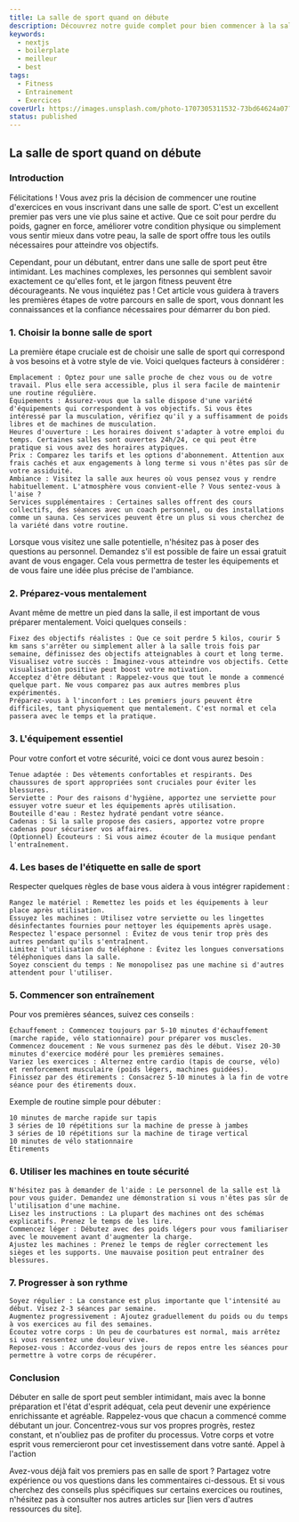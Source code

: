 ```yaml
---
title: La salle de sport quand on débute
description: Découvrez notre guide complet pour bien commencer à la salle de sport. Conseils pratiques, erreurs à éviter et astuces pour rester motivé, tout ce qu'il faut savoir pour transformer votre première expérience en réussite !
keywords:
  - nextjs
  - boilerplate
  - meilleur
  - best
tags:
  - Fitness
  - Entrainement
  - Exercices
coverUrl: https://images.unsplash.com/photo-1707305311532-73bd64624a07?q=80&w=2970&auto=format&fit=crop&ixlib=rb-4.0.3&ixid=M3wxMjA3fDB8MHxwaG90by1wYWdlfHx8fGVufDB8fHx8fA%3D%3D
status: published
---
```

## La salle de sport quand on débute 

### Introduction

Félicitations ! Vous avez pris la décision de commencer une routine d'exercices en vous inscrivant dans une salle de sport. C'est un excellent premier pas vers une vie plus saine et active. Que ce soit pour perdre du poids, gagner en force, améliorer votre condition physique ou simplement vous sentir mieux dans votre peau, la salle de sport offre tous les outils nécessaires pour atteindre vos objectifs.

Cependant, pour un débutant, entrer dans une salle de sport peut être intimidant. Les machines complexes, les personnes qui semblent savoir exactement ce qu'elles font, et le jargon fitness peuvent être décourageants. Ne vous inquiétez pas ! Cet article vous guidera à travers les premières étapes de votre parcours en salle de sport, vous donnant les connaissances et la confiance nécessaires pour démarrer du bon pied.
### 1. Choisir la bonne salle de sport

La première étape cruciale est de choisir une salle de sport qui correspond à vos besoins et à votre style de vie. Voici quelques facteurs à considérer :

    Emplacement : Optez pour une salle proche de chez vous ou de votre travail. Plus elle sera accessible, plus il sera facile de maintenir une routine régulière.
    Équipements : Assurez-vous que la salle dispose d'une variété d'équipements qui correspondent à vos objectifs. Si vous êtes intéressé par la musculation, vérifiez qu'il y a suffisamment de poids libres et de machines de musculation.
    Heures d'ouverture : Les horaires doivent s'adapter à votre emploi du temps. Certaines salles sont ouvertes 24h/24, ce qui peut être pratique si vous avez des horaires atypiques.
    Prix : Comparez les tarifs et les options d'abonnement. Attention aux frais cachés et aux engagements à long terme si vous n'êtes pas sûr de votre assiduité.
    Ambiance : Visitez la salle aux heures où vous pensez vous y rendre habituellement. L'atmosphère vous convient-elle ? Vous sentez-vous à l'aise ?
    Services supplémentaires : Certaines salles offrent des cours collectifs, des séances avec un coach personnel, ou des installations comme un sauna. Ces services peuvent être un plus si vous cherchez de la variété dans votre routine.

Lorsque vous visitez une salle potentielle, n'hésitez pas à poser des questions au personnel. Demandez s'il est possible de faire un essai gratuit avant de vous engager. Cela vous permettra de tester les équipements et de vous faire une idée plus précise de l'ambiance.

### 2. Préparez-vous mentalement

Avant même de mettre un pied dans la salle, il est important de vous préparer mentalement. Voici quelques conseils :

    Fixez des objectifs réalistes : Que ce soit perdre 5 kilos, courir 5 km sans s'arrêter ou simplement aller à la salle trois fois par semaine, définissez des objectifs atteignables à court et long terme.
    Visualisez votre succès : Imaginez-vous atteindre vos objectifs. Cette visualisation positive peut boost votre motivation.
    Acceptez d'être débutant : Rappelez-vous que tout le monde a commencé quelque part. Ne vous comparez pas aux autres membres plus expérimentés.
    Préparez-vous à l'inconfort : Les premiers jours peuvent être difficiles, tant physiquement que mentalement. C'est normal et cela passera avec le temps et la pratique.

### 3. L'équipement essentiel

Pour votre confort et votre sécurité, voici ce dont vous aurez besoin :

    Tenue adaptée : Des vêtements confortables et respirants. Des chaussures de sport appropriées sont cruciales pour éviter les blessures.
    Serviette : Pour des raisons d'hygiène, apportez une serviette pour essuyer votre sueur et les équipements après utilisation.
    Bouteille d'eau : Restez hydraté pendant votre séance.
    Cadenas : Si la salle propose des casiers, apportez votre propre cadenas pour sécuriser vos affaires.
    (Optionnel) Écouteurs : Si vous aimez écouter de la musique pendant l'entraînement.

### 4. Les bases de l'étiquette en salle de sport

Respecter quelques règles de base vous aidera à vous intégrer rapidement :

    Rangez le matériel : Remettez les poids et les équipements à leur place après utilisation.
    Essuyez les machines : Utilisez votre serviette ou les lingettes désinfectantes fournies pour nettoyer les équipements après usage.
    Respectez l'espace personnel : Évitez de vous tenir trop près des autres pendant qu'ils s'entraînent.
    Limitez l'utilisation du téléphone : Évitez les longues conversations téléphoniques dans la salle.
    Soyez conscient du temps : Ne monopolisez pas une machine si d'autres attendent pour l'utiliser.

### 5. Commencer son entraînement

Pour vos premières séances, suivez ces conseils :

    Échauffement : Commencez toujours par 5-10 minutes d'échauffement (marche rapide, vélo stationnaire) pour préparer vos muscles.
    Commencez doucement : Ne vous surmenez pas dès le début. Visez 20-30 minutes d'exercice modéré pour les premières semaines.
    Variez les exercices : Alternez entre cardio (tapis de course, vélo) et renforcement musculaire (poids légers, machines guidées).
    Finissez par des étirements : Consacrez 5-10 minutes à la fin de votre séance pour des étirements doux.

Exemple de routine simple pour débuter :

    10 minutes de marche rapide sur tapis
    3 séries de 10 répétitions sur la machine de presse à jambes
    3 séries de 10 répétitions sur la machine de tirage vertical
    10 minutes de vélo stationnaire
    Étirements

### 6. Utiliser les machines en toute sécurité

    N'hésitez pas à demander de l'aide : Le personnel de la salle est là pour vous guider. Demandez une démonstration si vous n'êtes pas sûr de l'utilisation d'une machine.
    Lisez les instructions : La plupart des machines ont des schémas explicatifs. Prenez le temps de les lire.
    Commencez léger : Débutez avec des poids légers pour vous familiariser avec le mouvement avant d'augmenter la charge.
    Ajustez les machines : Prenez le temps de régler correctement les sièges et les supports. Une mauvaise position peut entraîner des blessures.

### 7. Progresser à son rythme

    Soyez régulier : La constance est plus importante que l'intensité au début. Visez 2-3 séances par semaine.
    Augmentez progressivement : Ajoutez graduellement du poids ou du temps à vos exercices au fil des semaines.
    Écoutez votre corps : Un peu de courbatures est normal, mais arrêtez si vous ressentez une douleur vive.
    Reposez-vous : Accordez-vous des jours de repos entre les séances pour permettre à votre corps de récupérer.

### Conclusion

Débuter en salle de sport peut sembler intimidant, mais avec la bonne préparation et l'état d'esprit adéquat, cela peut devenir une expérience enrichissante et agréable. Rappelez-vous que chacun a commencé comme débutant un jour. Concentrez-vous sur vos propres progrès, restez constant, et n'oubliez pas de profiter du processus. Votre corps et votre esprit vous remercieront pour cet investissement dans votre santé.
Appel à l'action

Avez-vous déjà fait vos premiers pas en salle de sport ? Partagez votre expérience ou vos questions dans les commentaires ci-dessous. Et si vous cherchez des conseils plus spécifiques sur certains exercices ou routines, n'hésitez pas à consulter nos autres articles sur [lien vers d'autres ressources du site].




